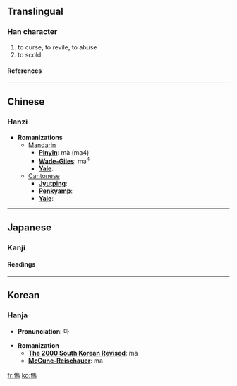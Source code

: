 ==Translingual==
===Han character===
{{Han char|rad=人|as=10|sn=12|four=2122<sub>7</sub>|canj=人尸手火 (OSQF)}}
# to curse, to revile, to abuse
# to scold
====References====
{{Han ref|kx=0113.010|dkj=00947|dj=0240.110|hdz=10200.020|uh=508C|ud=20620|bh=D858|bd=55384}}
----

==Chinese==
===Hanzi===


* '''Romanizations'''
** [[Mandarin]]
*** '''[[Pinyin]]''': mà (ma4)
*** '''[[Wade-Giles]]''': ma<sup>4</sup>
*** '''[[Yale]]''': 
**[[Cantonese]]
***'''[[Jyutping]]''':
***'''[[Penkyamp]]''': 
***'''[[Yale]]''': 


----
==Japanese==
===Kanji===
{{ja-kanji|grade=|rs=人10}}
====Readings====
{{ja-readings|on=[[ば]] (ba), [[め]] (me)|kun=[[ののしる]] (nonoshiru)}}


----
==Korean==
===Hanja===

* '''Pronunciation''': 마

* '''Romanization'''
** '''[[The 2000 South Korean Revised Romanization|The 2000 South Korean Revised]]''': ma
** '''[[McCune-Reischauer]]''': ma


[[fr:傌]]
[[ko:傌]]